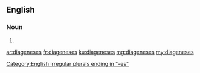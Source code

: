 ==English==

===Noun===
{{head|en|plural}}

# {{plural of|diagenesis|lang=en}}

[[Category:English irregular plurals ending in "-es"]]

[[ar:diageneses]]
[[fr:diageneses]]
[[ku:diageneses]]
[[mg:diageneses]]
[[my:diageneses]]